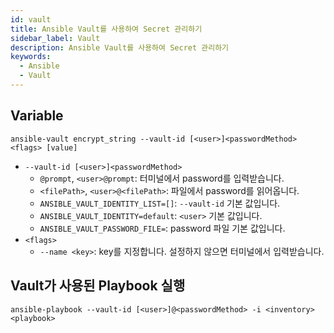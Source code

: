 ```yaml
---
id: vault
title: Ansible Vault를 사용하여 Secret 관리하기
sidebar_label: Vault
description: Ansible Vault를 사용하여 Secret 관리하기
keywords:
  - Ansible
  - Vault
---
```


## Variable

```shell
ansible-vault encrypt_string --vault-id [<user>]<passwordMethod> <flags> [value]
```

- `--vault-id [<user>]<passwordMethod>`
  - `@prompt`, `<user>@prompt`: 터미널에서 password를 입력받습니다.
  - `<filePath>`, `<user>@<filePath>`: 파일에서 password를 읽어옵니다.
  - `ANSIBLE_VAULT_IDENTITY_LIST=[]`: `--vault-id` 기본 값입니다.
  - `ANSIBLE_VAULT_IDENTITY=default`: `<user>` 기본 값입니다.
  - `ANSIBLE_VAULT_PASSWORD_FILE=`: password 파일 기본 값입니다.
- `<flags>`
  - `--name <key>`: key를 지정합니다. 설정하지 않으면 터미널에서 입력받습니다.

## Vault가 사용된 Playbook 실행

```shell
ansible-playbook --vault-id [<user>]@<passwordMethod> -i <inventory> <playbook>
```
